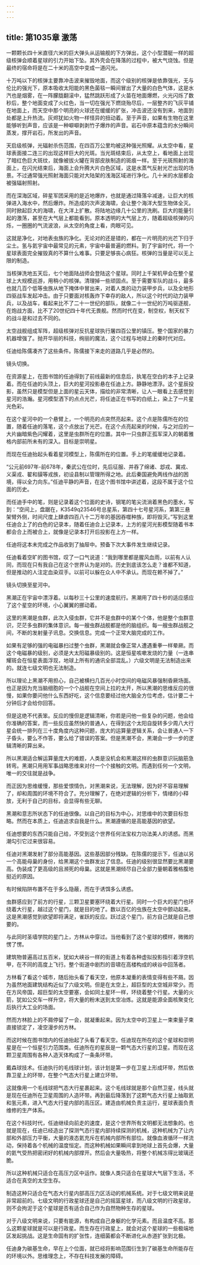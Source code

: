 ```yaml
---
---
---
```

title: 第1035章 激荡
---



一颗颗长四十米直径六米的巨大弹头从运输舰的下方弹出，这个小型潜艇一样的超级核弹会顺着星球的引力开始下坠。其外壳会在降落的过程中，被大气烧蚀。但是最终的宿命将是在二十米的高空中变成一道闪光。

十万吨以下的核弹主要靠冲击波来摧毁地面，而这个级别的核弹是依靠强光，无与伦比的强光下，原本吸收太阳能的黑色菌毯一瞬间冒出了大量的白色气体，这是水汽也是烟雾，在一阵朦胧翻滚中，猛然跳跃形成了火苗在地面爆燃，火光闪烁了数秒后，整个地面变成了火红色，当一切在强光下燃烧殆尽后，一层整齐的飞灰平铺在地面上，而天空中那个明亮的火球还在缓缓的扩张，冲击波还没有到来，地面到处都是上升热流。灰烬犹如火物一样怪异的扭动着。至于声音，如果有生物在这里能够听到声音，应该是一种噼噼剥剥竹子爆炸的声音。岩石中原本蕴含的水分瞬间蒸发，撑开岩石，所发出的声音。

天启级核弹，光辐射杀伤范围，在四百万公里均被这种强光照耀。从太空中看，星球表面接二连三的出现这样巨大的光斑。当光斑结束后，从太空上，看地面上出现了暗红色巨大斑纹，就像被拔火罐在背部皮肤制造的斑痕一样。至于光斑照射的海面上，在闪光结束后，海面上会升腾大片白色区域，这是水蒸气反射光芒出现的场景。不过通常强光照射海面只能对大陆架的浅海区域进行净化。几十米的水层都会被强辐射照射。

而在深海区域，碎星军团采用的是近地爆炸，也就是通过降落伞减速，让巨大的核弹进入海水中，然后爆炸。所造成的次声波海啸，会让整个海洋大型生物体全灭。同时掀起巨大的海啸，在大洋上扩散。将陆地边缘几十公里的洗刷。巨大的能量引起的激荡，甚至在大气层上都能看到。原本透明的大气层上方，随着超级核弹的闪烁，一圈圈的气流波浪，从太空的角度上看，肉眼可见。

这就是净化，对地表虫族的净化。无论对的还是错的，都在一片明亮的光芒下归于尘土。氢与氦宇宙中最常见的元素，宇宙中最普遍的燃料。到了宇宙时代，将一个星球表面完全摧毁真的不算什么难事。只要足够丧心病狂。核弹的当量是可以无上限的制造。

当核弹洗地五天后，七个地面陆战师会登陆这个星球。同时上千架机甲会在整个星球上大规模巡游，用稍小的核弹。清理掉一些顽固点。至于需要军队的战斗，最多也就几百个低等虫族从地下掩体中冒出来，对着人类的动力装甲步兵，以及全地形四驱战车发起冲击。由于只要面对核轰炸下幸存的敌人，所以这个时代的动力装甲兵，以及战车，看起来比不了二十一世纪的部队，就像二十一世纪的万吨驱逐舰，在炮战方面，比不了20世纪四十年代无畏舰。然而时代在变，制空权，制天权下的战斗是和过去不同的。

太空战舰组成军阵，超级核弹对反抗星球执行屠四百公里的镇压。整个国家的暴力机器增强了。抛开华丽的科技，绚丽的魔法，这个过程与地球上的秦时代对应。

任迪给陈儒凑齐了这些条件。陈儒接下来走的道路几乎是必然的。

镜头切换。

在资源星上，在图书馆的任迪得到了前线最新的信息后，执笔在空白的本子上记录着。而在任迪的头顶上，巨大的星河投影悬在任迪上方。静静地漂浮。这个星辰投影，虽然只是模型但是上面的星云天体，描绘的非常清晰，让人一眼看上去感觉到星河的浩瀚。星河模型洒下的点点光芒，将任迪正在书写的白纸上，染上了一片星光色彩。

在这个星河中的一个悬臂上，一个明亮的点突然亮起来。这个点是陈儒所在的位置，随着任迪的落笔，这个点放出了光芒。在这个点亮起来的时候，与之对应的一大片幽暗紫色闪耀着，这里是虫群所在的位置。其中一只虫群正孤军深入的朝着雅格内部前所未有的深入。目标是崇明星。

而现在任迪抬起头看着星河模型上，陈儒所在的位置。手上的笔缓缓地记录着。

“公元前697年-前678年，秦武公在位时，先后征服、并吞了绵诸、邶戎、冀戎、义渠戎、翟和貘等戎族，初设县制以管理所得之地。此后秦国避免两线作战的困境，得以全力向东。”任迪平静的声音，在这个图书馆中讲述着，这段不属于这个位面的历史。

而任迪手中的笔，则是记录着这个位面的史诗，钢笔的笔尖流淌着黑色的墨水，写到：“空间上，盘踞在，K3549q23546号总星系，第四十七号星河系，第第三悬架臂外侧，时间尺度上肆虐四百八十二万年的基因吞噬种族，即将毁灭。”写到这里任迪合上了的白色的记录本，随着任迪合上记录本，上方的星河光影模型随着书本都会合上而被合上，就像是记录本打开后投影在上方一样。

任迪将这本未完成之作品收到了抽屉中。预备下次大事件发生继续记录。

任迪看着空旷的图书馆，叹了一口气说道：“我到哪里都是腥风血雨，以前有人认同，而现在只有我自己在这个世界认为是对的。历史到底该怎么走？谁都不知道，但是推动的人注定血染双手。以前可以躲在众人中不承认。而现在赖不掉了。”

镜头切换至星河中。

黑潮正在宇宙中漂浮着。以每秒三十公里的速度航行。黑潮用了四十秒的适应感应了这个星空的环境，小心翼翼的挪动着。

这里的黑潮是虫群，此次入侵虫群，它并不是虫群中的某个个体，他是整个虫群意识，茫茫多虫群的集体意识。每一艘虫群战舰都是他的脑组织。每一艘虫群战舰之间，不断的发射量子讯息。交换信息。完成一个正常大脑完成的工作。

如果有足够的强的电磁暴扫过整个虫群，黑潮就会像正常人遭遇重拳一样晕厥。而这个电磁暴的级别，必须是大太阳磁暴级别的。这是恒星咳嗽发烧的力量（一连串耀斑会在恒星表面浮现，地球上所有的通讯全部混乱。）六级文明是无法制造出来的。就连七级文明也无法制造。

所以理论上黑潮不用担心，自己被横扫几百光小时空间的电磁风暴强制昏厥场面。也正是因为充当脑细胞的一个个战舰在空间上拉的太开，所以黑潮的思维反应的很慢，如果你要问他什么东西好吃，这个信息要经过他大脑全方位考虑，估计要二十分钟后才会给你回答。

但是这绝不代表笨。反应的慢但是逻辑清晰，你若是问他一些复杂的问题，他会给你准确的答案，而一些反应虽然快的普通人，在得到这个太阳自旋转多少周八大行星会统一排列在三十度角度内这种问题，庞大的运算量逻辑关系，会让普通人一下子昏头，要么不作答，要么给了错误的答案。但是黑潮不会，黑潮会一步一步的逻辑清晰的算出来。

所以黑潮适合解运算量庞大的难题，人类是没机会和黑潮这样的虫群意识玩脑筋急转弯。黑潮只用用军事战略思维来对付一个个接触的文明。而遇到任何一个文明，唯一的交往就是战争。

而正因为思维缓慢，那些爱恨情仇，对黑潮来说，无法理解，因为好不容易理解了，却和周围的环境不符合了。充分理解了，在绝对逻辑的分析下，情绪的小释放，无利于自己的目标，会显得有些无聊。

黑潮和意志所状态下的任迪很像。以自己的目标为中心，对思维中的次要目标忽略。然而在本质上，任迪追求自我是什么。黑潮遵循的是高能基因的欲望。

任迪想要的东西只能自己给，不受到这个世界任何法宝权力功法美人的诱惑。而黑潮勾引它过来很容易。

任迪对黑潮发射了部分高能基因。这些基因部分残缺。在陈儒的提示下，任迪以另一个高能母巢的身份，给黑潮这个虫群发出了信息。任迪的级别很显然要比黑潮要高。伪装成了更高级的且濒死的母巢。这就是黑潮倾尽自己全部力量朝着雅格腹地挺近的原因。

有时候陷阱布置不在于多么隐蔽，而在于诱饵多么诱惑。

虫群感应到了前方的行星，三颗卫星要塞环绕着大行星。同时一个巨大的星门也环绕着大行星，越过这个星门，就是目的地了。数以百亿的虫族在太空中颤动起来。这是黑潮感觉到欲望即将满足，雀跃的反应。跃过这个星门，前方自己就是自己想要的。

与此同时圣墙学院的星门上，方林从中穿过。当他看到了这个星球的模样，微微的愣了愣。

建筑物普遍高过五百米，犹如大峡谷一样的街道上有着各种虚拟投影指引着浮空机甲，在不同的高度上飞行。整个街道中剧烈的音啸在高楼构成的峡谷中回荡者。

方林看了看这个城市，随后抬头看了看天空，他原本凝重的表情变得有些不屑。因为虽然地面建筑结构近似了六级文明。但是在太空上，超巨型的太空城非常少。而在方风帝国，超巨型的太空要塞，会如同土星环一样，环绕着整个行星。大量的火箭，犹如公交车一样升空，将大量的粉末送到太空冶炼。这就是能源全面核聚变化后执行大工业的场面。

然而方林脸上的不屑停留了一会，就凝重起来。因为太空中的卫星上一束束量子束直接锁定了，凌空漫步的方林。

而这时候在图书馆内的任迪抬起了头看了看天空。任迪现在所在的这个星球和崇明星是在一个恒星引力范围类。任迪所在的星辰是一颗气态大行星的卫星。而现在这颗卫星周围有各种人造天体构成了一条条环带。

戴森球技术。任迪执行的毛线球计划，该计划是第一步在卫星上形成环带，然后依靠卫星上的环带，在整个气态大行星上建立环带。

这就像用一个毛线球把气态大行星裹起来。这个毛线球就是那个自然卫星，线头就是现在任迪所在卫星周围的人造环带。再到最后降落到了这颗气态大行星上抽取氦和氢元素，进入气态大行星内部的高压区。建造由机械负责主运行，星球表面负责维修的生产体系。

在这个科技时代，任迪继续向前走的速度，是这个世界所有文明都无法想象的。也就是现在，任迪已经造出了探测气态行星内部持续探测的机械，这种机械为了让内部和外部压力平衡，大量的液态氦充斥在机械内部所有部位。就像血液循环一样流动，保持着各个机械的温度恒定。而这种机械如果瞬间拿到地球上首先会爆，大量的氦气受热把密闭好的机械内部撑开。然后会大量吸热，将整个机械冻得比玻璃还脆。

所以这种机械只适合在高压力区中运作。就像人类只适合在星球大气层下生活，不适合在真空的太空生存。

制造这种只适合在气态大行星内部高压力区活动的机械系统。对于七级文明来说是非常超前的。七级文明的行政星球还是自己的摇篮星球，而八级文明的行政星球，则不会拘泥于这个星球是否有适合自己作为自然物种生存的星球。

对于八级文明来说，只要有能源，有构成自己身躯的化学元素。而且温度不高。那么这颗星球就是可以是行政星。而生存在行政星上，就会对这个星球的一些极端地区发起挑战。这是生命固有的扩张性，连细菌都会不断进化从赤道扩张到北极。

任迪身为碳基生命，早在上个位面，就已经将影响范围衍生到了碳基生命所能存在的环境以外。思维理念上，不存在科技发展的障碍。